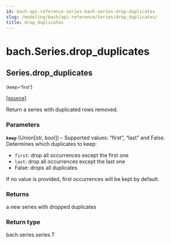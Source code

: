 ```yaml
---
id: bach-api-reference-series-bach-series-drop-duplicates
slug: /modeling/bach/api-reference/Series/drop_duplicates/
title: drop_duplicates
---
```


# bach.Series.drop_duplicates

<div className="method">

## <span className="additional-name">Series.</span><span className="name">drop_duplicates</span>

<small className="parameter-list">(<span className="parameter" id="keep">keep='first'</span></small>)


&#8203;<span className="view-source">[[source]](https://github.com/objectiv/objectiv-analytics/blob/main/bach/bach/series/series.py)</span>

<div className="content">

Return a series with duplicated rows removed.


### Parameters

**`keep`** (Union[str, bool]) – Supported values: “first”, “last” and False. Determines which duplicates to keep:

* `first`: drop all occurrences except the first one
* `last`:  drop all occurrences except the last one
* False: drops all duplicates

If no value is provided, first occurrences will be kept by default.




### Returns

a new series with dropped duplicates



### Return type

bach.series.series.T



</div>


</div>
